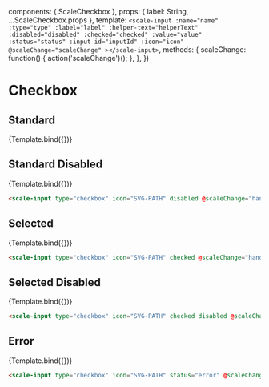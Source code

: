 
<Meta
  title="Components/Checkbox"
  component={ScaleCheckbox}
  argTypes={{}}
/>

  components: { ScaleCheckbox },
  props: {
    label: String,
    ...ScaleCheckbox.props
  },
  template: `
    <scale-input
      :name="name"
      :type="type"
      :label="label"
      :helper-text="helperText"
      :disabled="disabled"
      :checked="checked"
      :value="value"
      :status="status"
      :input-id="inputId"
      :icon="icon"
      @scaleChange="scaleChange"
    ></scale-input>
  `,
  methods: {
    scaleChange: function() {
      action('scaleChange')();
    },
  },
})

# Checkbox

## Standard

<Preview withSource="none">
  <Story
    name="Standard"
    args={{
      label: "Checkbox",
      type: "checkbox",
      icon: ICON
    }}
  >
    {Template.bind({})}
  </Story>
</Preview>

<Props story="Standard" icon="SVG-PATH" />


## Standard Disabled

<Preview withSource="none">
  <Story
    name="Standard Disabled"
    args={{
      label: "Standard Disabled",
      type: "checkbox",
      icon: ICON,
      disabled: true
    }}
  >
    {Template.bind({})}
  </Story>
</Preview>

```html
<scale-input type="checkbox" icon="SVG-PATH" disabled @scaleChange="handleChange"></scale-input>
```

## Selected

<Preview withSource="none">
  <Story
    name="Selected"
    args={{
      label: "Selected",
      type: "checkbox",
      icon: ICON,
      checked: true
    }}
  >
    {Template.bind({})}
  </Story>
</Preview>

```html
<scale-input type="checkbox" icon="SVG-PATH" checked @scaleChange="handleChange"></scale-input>
```

## Selected Disabled

<Preview withSource="none">
  <Story
    name="Selected Disabled"
    args={{
      label: "Selected Disabled",
      type: "checkbox",
      icon: ICON,
      checked: true,
      disabled: true,
    }}
  >
    {Template.bind({})}
  </Story>
</Preview>

```html
<scale-input type="checkbox" icon="SVG-PATH" checked disabled @scaleChange="handleChange"></scale-input>
```


## Error

<Preview withSource="none">
  <Story
    name="Error"
    args={{
      label: "Standard with error",
      type: "checkbox",
      icon: ICON,
      status: "error",
      helperText: "This is the error message"
    }}
  >
    {Template.bind({})}
  </Story>
</Preview>

```html
<scale-input type="checkbox" icon="SVG-PATH" status="error" @scaleChange="handleChange"></scale-input>
```
